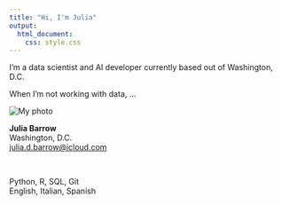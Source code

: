 ```yaml
---
title: "Hi, I'm Julia"
output:
  html_document:
    css: style.css
---
```


<!-- ![](images/headshot.jpg) -->

<div class="main-content">

I'm a data scientist and AI developer currently based out of Washington, D.C.

When I'm not working with data, ...

</div>

<div class="sidebar-bio">
  <img src="images/headshot.jpg" alt="My photo" class="profile-pic" />
  <p><strong>Julia Barrow</strong><br>
  <i class="fa fa-map-marker"></i>Washington, D.C.<br>
  <i class="fa fa-envelope"></i> <a href="mailto:julia.d.barrow@icloud.com">julia.d.barrow@icloud.com</a><br>
  </p>
  <br>
  <p><i class="fa fa-code"></i>Python, R, SQL, Git<br>
  <i class="fa fa-globe"></i>English, Italian, Spanish
  </p>
</div>